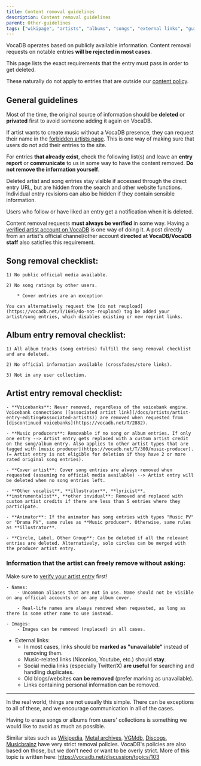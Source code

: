 ---
title: Content removal guidelines
description: Content removal guidelines
parent: Other-guidelines
tags: ["wikipage", "artists", "albums", "songs", "external links", "guidelines", "moderation", "tos", "user", "documentation", "vocadb"]
---

VocaDB operates based on publicly available information. Content removal requests on notable entries **will be rejected in most cases**.

This page lists the exact requirements that the entry must pass in order to get deleted.

These naturally do not apply to entries that are outside our [content policy](/docs/other-guidelines/content-policy).

## General guidelines

Most of the time, the original source of information should be **deleted** or **privated** first to avoid someone adding it again on VocaDB.

If artist wants to create music without a VocaDB presence, they can request their name in the [forbidden artists page](/docs/artists/forbidden-artists). This is one way of making sure that users do not add their entries to the site.

For entries **that already exist**, check the following list(s) and leave an **entry report** or **communicate** to us in some way to have the content removed. **Do not remove the information yourself**.

Deleted artist and song entries stay visible if accessed through the direct entry URL, but are hidden from the search and other website functions. Individual entry revisions can also be hidden if they contain sensible information.

Users who follow or have liked an entry get a notification when it is deleted.

Content removal requests **must always be verified** in some way. Having a [verified artist account on VocaDB](/docs/artists/artist-verification) is one way of doing it. A post directly from an artist's official channel/other account **directed at VocaDB/VocaDB staff** also satisfies this requirement.

## Song removal checklist:

    1) No public official media available.

    2) No song ratings by other users.

        * Cover entries are an exception

    You can alternatively request the [do not reupload](https://vocadb.net/T/1695/do-not-reupload) tag be added your artist/song entries, which disables existing or new reprint links.

## Album entry removal checklist:

    1) All album tracks (song entries) fulfill the song removal checklist and are deleted.

    2) No official information available (crossfades/store links).

    3) Not in any user collection.

## Artist entry removal checklist:

    - **Voicebanks**: Never removed, regardless of the voicebank engine. Voicebank connections ([associated artist link](/docs/artists/artist-entry-editing#associated-artists)) are removed when requested from [discontinued voicebanks](https://vocadb.net/T/2882).

    - **Music producers**: Removable if no song or album entries. If only one entry --> Artist entry gets replaced with a custom artist credit on the song/album entry. Also applies to other artist types that are tagged with [music producer](https://vocadb.net/T/300/music-producer). (= Artist entry is not eligible for deletion if they have 2 or more rated original song entries).

    - **Cover artist**: Cover song entries are always removed when requested (assuming no official media available) --> Artist entry will be deleted when no song entries left.

    - **Other vocalist**, **illustrator**, **lyricist**, **instrumentalist**, **other invidual**: Removed and replaced with custom artist credits if there are less than 5 entries where they participate.

    - **Animator**: If the animator has song entries with types "Music PV" or "Drama PV", same rules as **Music producer*. Otherwise, same rules as **illustrator**.

    - **Circle, Label, Other Group**: Can be deleted if all the relevant entries are deleted. Alternatively, solo circles can be merged with the producer artist entry.

### Information that the **artist** can freely remove without asking:

Make sure to [verify your artist entry](/docs/artists/artist-verification) first!

    - Names:
        - Uncommon aliases that are not in use. Name should not be visible on any official accounts or on any album cover.

        - Real-life names are always removed when requested, as long as there is some other name to use instead.

    - Images:
        - Images can be removed (replaced) in all cases.

   - External links:
        - In most cases, links should be **marked as "unavailable"** instead of removing them.
        - Music-related links (Niconico, Youtube, etc.) should **stay**.
        - Social media links (especially Twitter/X) **are useful** for searching and handling duplicates.
        - Old blogs/websites **can be removed** (prefer marking as unavailable).
        - Links containing personal information can be removed.

----

In the real world, things are not usually this simple. There can be exceptions to all of these, and we encourage communication in all of the cases.

Having to erase songs or albums from users' collections is something we would like to avoid as much as possible.

Similar sites such as [Wikipedia](https://www.wikipedia.org/), [Metal archives](https://www.metal-archives.com/), [VGMdb](https://vgmdb.net/), [Discogs](https://www.discogs.com/), [Musicbrainz](https://musicbrainz.org/) have very strict removal policies. VocaDB's policies are also based on those, but we don't need or want to be overly strict. More of this topic is written here: https://vocadb.net/discussion/topics/103
